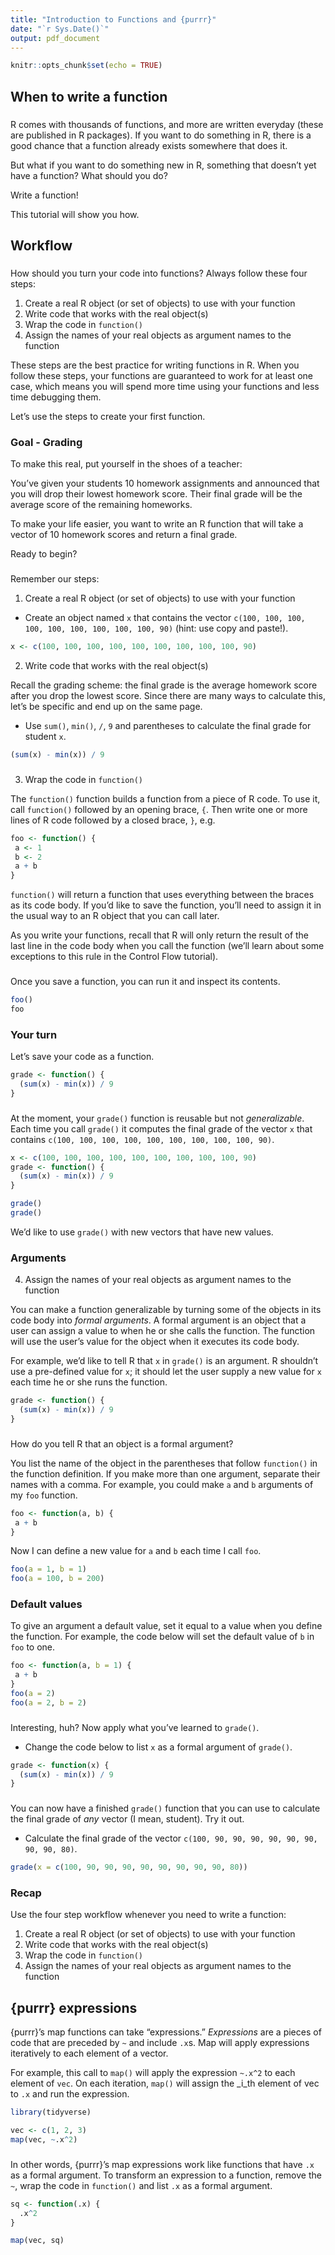 ```yaml
---
title: "Introduction to Functions and {purrr}"
date: "`r Sys.Date()`"
output: pdf_document
---
```


```r
knitr::opts_chunk$set(echo = TRUE)
```

## When to write a function

###  

R comes with thousands of functions, and more are written everyday (these are published in R packages). If you want to do something in R, there is a good chance that a function already exists somewhere that does it.

But what if you want to do something new in R, something that doesn't yet have a function? What should you do?

Write a function!

This tutorial will show you how.


## Workflow

###  

How should you turn your code into functions? Always follow these four steps: 

1. Create a real R object (or set of objects) to use with your function
2. Write code that works with the real object(s)
3. Wrap the code in `function()`
4. Assign the names of your real objects as argument names to the function

These steps are the best practice for writing functions in R. When you follow these steps, your functions are guaranteed to work for at least one case, which means you will spend more time using your functions and less time debugging them.

Let's use the steps to create your first function.

### Goal - Grading

To make this real, put yourself in the shoes of a teacher: 

You've given your students 10 homework assignments and announced that you will drop their lowest homework score. Their final grade will be the average score of the remaining homeworks.

To make your life easier, you want to write an R function that will take a vector of 10 homework scores and return a final grade. 

Ready to begin?

###  

Remember our steps:

1. Create a real R object (or set of objects) to use with your function

* Create an object named `x` that contains the vector `c(100, 100, 100, 100, 100, 100, 100, 100, 100, 90)` (hint: use copy and paste!).


```r
x <- c(100, 100, 100, 100, 100, 100, 100, 100, 100, 90)
```


2. Write code that works with the real object(s)

Recall the grading scheme: the final grade is the average homework score after you drop the lowest score. Since there are many ways to calculate this, let's be specific and end up on the same page.

* Use `sum()`, `min()`, `/`, `9` and parentheses to calculate the final grade for student `x`.

```r
(sum(x) - min(x)) / 9
```


###  

3. Wrap the code in `function()`

The `function()` function builds a function from a piece of R code. To use it, call `function()` followed by an opening brace, `{`. Then write one or more lines of R code followed by a closed brace, `}`, e.g.

```r
foo <- function() {
 a <- 1
 b <- 2
 a + b
}
```

`function()` will return a function that uses everything between the braces as its code body. If you'd like to save the function, you'll need to assign it in the usual way to an R object that you can call later.

As you write your functions, recall that R will only return the result of the last line in the code body when you call the function (we'll learn about some exceptions to this rule in the Control Flow tutorial). 

###  

Once you save a function, you can run it and inspect its contents.

```r
foo()
foo
```

### Your turn

Let's save your code as a function.


```r
grade <- function() { 
  (sum(x) - min(x)) / 9
}
```

###  

At the moment, your `grade()` function is reusable but not _generalizable_. Each time you call `grade()` it computes the final grade of the vector `x` that contains `c(100, 100, 100, 100, 100, 100, 100, 100, 100, 90)`.

```r
x <- c(100, 100, 100, 100, 100, 100, 100, 100, 100, 90)
grade <- function() { 
  (sum(x) - min(x)) / 9
}
```

```r
grade()
grade()
```

We'd like to use `grade()` with new vectors that have new values.

### Arguments

4. Assign the names of your real objects as argument names to the function

You can make a function generalizable by turning some of the objects in its code body into _formal arguments_. A formal argument is an object that a user can assign a value to when he or she calls the function. The function will use the user's value for the object when it executes its code body.

For example, we'd like to tell R that `x` in `grade()` is an argument. R shouldn't use a pre-defined value for `x`; it should let the user supply a new value for `x` each time he or she runs the function.

```r
grade <- function() { 
  (sum(x) - min(x)) / 9
}
```

###  

How do you tell R that an object is a formal argument? 

You list the name of the object in the parentheses that follow `function()` in the function definition. If you make more than one argument, separate their names with a comma. For example, you could make `a` and `b` arguments of my `foo` function.

```r
foo <- function(a, b) {
 a + b
}
```

Now I can define a new value for `a` and `b` each time I call `foo`. 

```r
foo(a = 1, b = 1)
foo(a = 100, b = 200)
```

### Default values

To give an argument a default value, set it equal to a value when you define the function. For example, the code below will set the default value of `b` in `foo` to one.

```r
foo <- function(a, b = 1) {
 a + b
}
foo(a = 2)
foo(a = 2, b = 2)
```

###  

Interesting, huh? Now apply what you've learned to `grade()`.

* Change the code below to list `x` as a formal argument of `grade()`.

```r
grade <- function(x) { 
  (sum(x) - min(x)) / 9
}
```


###   

You can now have a finished `grade()` function that you can use to calculate the final grade of _any_ vector (I mean, student). Try it out.

* Calculate the final grade of the vector `c(100, 90, 90, 90, 90, 90, 90, 90, 90, 80)`. 


```r
grade(x = c(100, 90, 90, 90, 90, 90, 90, 90, 90, 80))
```


### Recap

Use the four step workflow whenever you need to write a function:

1. Create a real R object (or set of objects) to use with your function
2. Write code that works with the real object(s)
3. Wrap the code in `function()`
4. Assign the names of your real objects as argument names to the function


## {purrr} expressions

{purrr}'s map functions can take "expressions." _Expressions_ are a pieces of code that are preceded by `~` and include `.x`s. Map will apply expressions iteratively to each element of a vector.

For example, this call to `map()` will apply the expression `~.x^2` to each element of `vec`. On each iteration, `map()` will assign the _i_th element of vec to `.x` and run the expression.

```r
library(tidyverse)

vec <- c(1, 2, 3)
map(vec, ~.x^2)
```

###  

In other words, {purrr}'s map expressions work like functions that have `.x` as a formal argument. To transform an expression to a function, remove the `~`, wrap the code in `function()` and list `.x` as a formal argument.

```r
sq <- function(.x) {
  .x^2
}

map(vec, sq)
```


